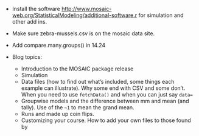 * Install the software <http://www.mosaic-web.org/StatisticalModeling/additional-software.r> for simulation and other add ins.
* Make sure zebra-mussels.csv is on the mosaic data site.
* Add compare.many.groups() in 14.24

* Blog topics:
   * Introduction to the MOSAIC package release
   * Simulation
   * Data files (how to find out what's included, some things each example can illustrate).  Why some end with CSV and some don't.  When you need to use ```fetchData()``` and when you can just say ```data=```
   * Groupwise models and the difference between mm and mean (and tally).  Use of the ```~1``` to mean the grand mean.
   * Runs and made up coin flips.
   * Customizing your course.  How to add your own files to those found by 
